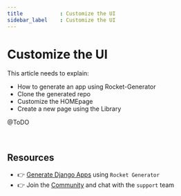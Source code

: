 ```yaml
---
title            : Customize the UI
sidebar_label    : Customize the UI
---
```


# Customize the UI

This article needs to explain:

- How to generate an app using Rocket-Generator
- Clone the generated repo
- Customize the HOMEpage
- Create a new page using the Library

@ToDO

<br />

## Resources

- 👉 [Generate Django Apps](https://app-generator.dev/) using `Rocket Generator`
- 👉 Join the [Community](https://discord.gg/fZC6hup) and chat with the `support` team 
